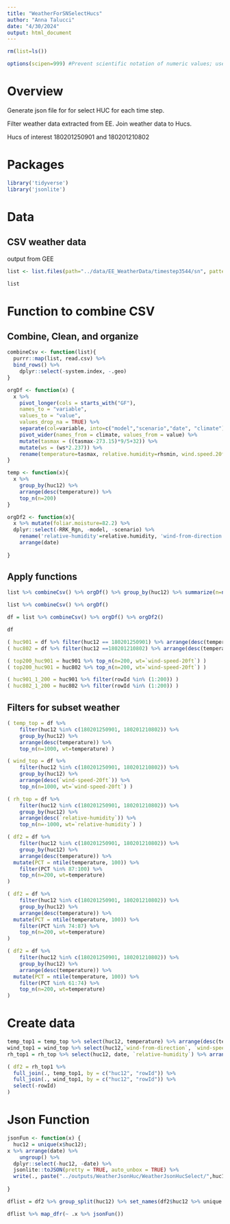```yaml
---
title: "WeatherForSNSelectHucs"
author: "Anna Talucci"
date: "4/30/2024"
output: html_document
---
```


```r
rm(list=ls())
```

```r
options(scipen=999) #Prevent scientific notation of numeric values; use =0 to reset
```

# Overview
Generate json file for for select HUC for each time step. 

Filter weather data extracted from EE. Join weather data to Hucs. 

Hucs of interest
180201250901 and 180201210802

# Packages
```r
library('tidyverse')
library('jsonlite')
```

# Data
## CSV weather data
output from GEE
```r
list <- list.files(path="../data/EE_WeatherData/timestep3544/sn", pattern='csv$', full.names = TRUE)
```

```r
list
```
# Function to combine CSV
## Combine, Clean, and organize
```r
combineCsv <- function(list){
  purrr::map(list, read.csv) %>%
  bind_rows() %>%
    dplyr::select(-system.index, -.geo) 
}
```

```r
orgDf <- function(x) {
  x %>%
    pivot_longer(cols = starts_with("GF"),
    names_to = "variable",
    values_to = "value", 
    values_drop_na = TRUE) %>%
    separate(col=variable, into=c("model","scenario","date", "climate"), sep="_", fill="right")  %>%
    pivot_wider(names_from = climate, values_from = value) %>%
    mutate(tasmax = ((tasmax-273.15)*9/5+32)) %>%
    mutate(ws = (ws*2.237)) %>%
    rename(temperature=tasmax, relative.humidity=rhsmin, wind.speed.20ft=ws, wind.from.direction=wd) 
}
```

```r
temp <- function(x){
  x %>% 
    group_by(huc12) %>%
    arrange(desc(temperature)) %>%
    top_n(n=200)
}
```

```r
orgDf2 <- function(x){
  x %>% mutate(foliar.moisture=82.2) %>%
  dplyr::select(-RRK_Rgn, -model, -scenario) %>%
    rename('relative-humidity'=relative.humidity, 'wind-from-direction'=wind.from.direction, 'wind-speed-20ft'=wind.speed.20ft, 'foliar-moisture'=foliar.moisture) %>%
    arrange(date)
    
}

```

## Apply  functions

```r
list %>% combineCsv() %>% orgDf() %>% group_by(huc12) %>% summarize(n=n()) # for sample size 
```
```r
list %>% combineCsv() %>% orgDf() 
```



```r
df = list %>% combineCsv() %>% orgDf() %>% orgDf2() 
```

```r
df
```


```r
( huc901 = df %>% filter(huc12 == 180201250901) %>% arrange(desc(temperature)) %>% mutate(rowId = row_number()) )
( huc802 = df %>% filter(huc12 ==180201210802) %>% arrange(desc(temperature)) %>% mutate(rowId = row_number()) )
```
```r
( top200_huc901 = huc901 %>% top_n(n=200, wt=`wind-speed-20ft`) )
( top200_huc901 = huc802 %>% top_n(n=200, wt=`wind-speed-20ft`) )
```
```r
( huc901_1_200 = huc901 %>% filter(rowId %in% (1:200)) )
( huc802_1_200 = huc802 %>% filter(rowId %in% (1:200)) )
```

## Filters for subset weather
```r
( temp_top = df %>% 
    filter(huc12 %in% c(180201250901, 180201210802)) %>% 
    group_by(huc12) %>% 
    arrange(desc(temperature)) %>% 
    top_n(n=1000, wt=temperature) )
```

```r
( wind_top = df %>% 
    filter(huc12 %in% c(180201250901, 180201210802)) %>% 
    group_by(huc12) %>% 
    arrange(desc(`wind-speed-20ft`)) %>% 
    top_n(n=1000, wt=`wind-speed-20ft`) )
```

```r
( rh_top = df %>% 
    filter(huc12 %in% c(180201250901, 180201210802)) %>% 
    group_by(huc12) %>% 
    arrange(desc(`relative-humidity`)) %>% 
    top_n(n=-1000, wt=`relative-humidity`) )
```

```r
( df2 = df %>% 
    filter(huc12 %in% c(180201250901, 180201210802)) %>% 
    group_by(huc12) %>% 
    arrange(desc(temperature)) %>% 
  mutate(PCT = ntile(temperature, 100)) %>%
    filter(PCT %in% 87:100) %>%
    top_n(n=200, wt=temperature) 
)
```

```r
( df2 = df %>% 
    filter(huc12 %in% c(180201250901, 180201210802)) %>% 
    group_by(huc12) %>% 
    arrange(desc(temperature)) %>% 
  mutate(PCT = ntile(temperature, 100)) %>%
    filter(PCT %in% 74:87) %>%
    top_n(n=200, wt=temperature) 
)
```

```r
( df2 = df %>% 
    filter(huc12 %in% c(180201250901, 180201210802)) %>% 
    group_by(huc12) %>% 
    arrange(desc(temperature)) %>% 
  mutate(PCT = ntile(temperature, 100)) %>%
    filter(PCT %in% 61:74) %>%
    top_n(n=200, wt=temperature) 
)
```

# Create data
```r
temp_top1 = temp_top %>% select(huc12, temperature) %>% arrange(desc(temperature)) %>% mutate(rowId = row_number())
wind_top1 = wind_top %>% select(huc12,`wind-from-direction`, `wind-speed-20ft`, `foliar-moisture`) %>% arrange(desc(`wind-speed-20ft`)) %>% mutate(rowId = row_number())
rh_top1 = rh_top %>% select(huc12, date, `relative-humidity`) %>% arrange((`relative-humidity`)) %>% mutate(rowId = row_number())

```
   
```r
( df2 = rh_top1 %>% 
  full_join(., temp_top1, by = c("huc12", "rowId")) %>% 
  full_join(., wind_top1, by = c("huc12", "rowId")) %>%
  select(-rowId)
)
```
# Json Function
```r
jsonFun <- function(x) {
  huc12 = unique(x$huc12);
x %>% arrange(date) %>%
    ungroup() %>%
  dplyr::select(-huc12, -date) %>%
  jsonlite::toJSON(pretty = TRUE, auto_unbox = TRUE) %>%
  write(., paste("../outputs/WeatherJsonHuc/WeatherJsonHucSelect/",huc12,'_2039.json'))
  
}
```

```r
dflist = df2 %>% group_split(huc12) %>% set_names(df2$huc12 %>% unique %>% sort)
```

```r
dflist %>% map_dfr(~ .x %>% jsonFun())
```
